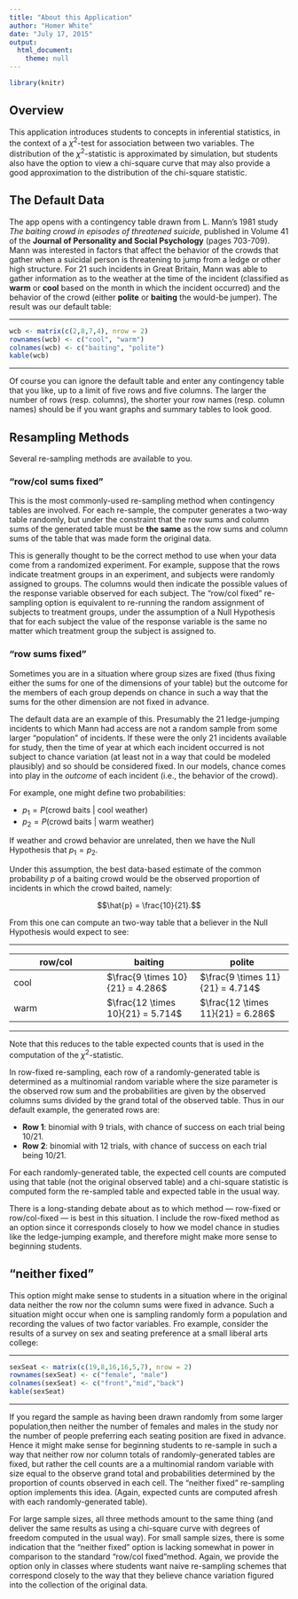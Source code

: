 ```yaml
---
title: "About this Application"
author: "Homer White"
date: "July 17, 2015"
output:
  html_document:
    theme: null
---
```


```r
library(knitr)
```


## Overview

This application introduces students to concepts in inferential statistics, in the context of a $\chi^2$-test for association between two variables.  The distribution of the $\chi^2$-statistic is approximated by simulation, but students also have the option to view a chi-square curve that may also provide a good approximation to the distribution of the chi-square statistic.

## The Default Data

The app opens with a contingency table drawn from L. Mann's 1981 study *The baiting crowd in episodes of threatened suicide*, published in Volume 41 of the **Journal of Personality and Social Psychology** (pages 703-709).  Mann was interested in factors that affect the behavior of the crowds that gather when a suicidal person is threatening to jump from a ledge or other high structure.  For 21 such incidents in Great Britain, Mann was able to gather information as to the weather at the time of the incident (classified as **warm** or **cool** based on the month in which the incident occurred) and the behavior of the crowd (either **polite** or **baiting** the would-be jumper).  The result was our default table:

<hr>

```r
wcb <- matrix(c(2,8,7,4), nrow = 2)
rownames(wcb) <- c("cool", "warm")
colnames(wcb) <- c("baiting", "polite")
kable(wcb)
```

<hr>

Of course you can ignore the default table and enter any contingency table that you like, up to a limit of five rows and five columns.  The larger the number of rows (resp. columns), the shorter your row names (resp. column names) should be if you want graphs and summary tables to look good.

## Resampling Methods

Several re-sampling methods are available to you.

### "row/col sums fixed"

This is the most commonly-used re-sampling method when contingency tables are involved.  For each re-sample, the computer generates a two-way table randomly, but under the constraint that the row sums and column sums of the generated table must be **the same** as the row sums and column sums of the table that was made form the original data.

This is generally thought to be the correct method to use when your data come from a randomized experiment.  For example, suppose that the rows indicate treatment groups in an experiment, and subjects were randomly assigned to groups.  The columns would then indicate the possible values of the response variable observed for each subject.  The "row/col fixed" re-sampling option is equivalent to re-running the random assignment of subjects to treatment groups, under the assumption of a Null Hypothesis that for each subject the value of the response variable is the same no matter which treatment group the subject is assigned to.

### "row sums fixed"

Sometimes you are in a situation where group sizes are fixed (thus fixing either the sums for one of the dimensions of your table) but the outcome for the members of each group depends on chance in such a way that the sums for the other dimension are not fixed in advance.

The default data are an example of this.  Presumably the 21 ledge-jumping incidents to which Mann had access are not a random sample from some larger "population" of incidents.  If these were the only 21 incidents available for study, then the time of year at which each incident occurred is not subject to chance variation (at least not in a way that could be modeled plausibly) and so should be considered fixed.  In our models, chance comes into play in the *outcome* of each incident (i.e., the behavior of the crowd).

For example, one might define two  probabilities:

* $p_1 = P(\text{crowd baits } \vert \text{ cool weather})$
* $p_2 = P(\text{crowd baits } \vert \text{ warm weather})$

If weather and crowd behavior are unrelated, then we have the Null Hypothesis that $p_1 = p_2.$

Under this assumption, the best data-based estimate of the common probability $p$ of a baiting crowd would be the observed proportion of incidents in which the crowd baited, namely:

$$\hat{p} = \frac{10}{21}.$$

From this one can compute an two-way table that a believer in the Null Hypothesis would expect to see:

<hr>
row/col | baiting | polite
--- | --- | ---
cool | $\frac{9 \times 10}{21} = 4.286$ | $\frac{9 \times 11}{21} = 4.714$
warm | $\frac{12 \times 10}{21} = 5.714$ | $\frac{12 \times 11}{21} = 6.286$
<hr>

Note that this reduces to the table expected counts that is used in the computation of the $\chi^2$-statistic.

In row-fixed re-sampling, each row of a randomly-generated table is determined as a multinomial random variable where the size parameter is the observed row sum and the probabilities are given by the observed columns sums divided by the grand total of the observed table.  Thus in our default example, the generated rows are:

* **Row 1**:  binomial with 9 trials, with chance of success on each trial being 10/21.
* **Row 2**:  binomial with 12 trials, with chance of success on each trial being 10/21.

For each randomly-generated table, the expected cell counts are computed using that table (not the original observed table) and a chi-square statistic is computed form the re-sampled table and expected table in the usual way.

There is a long-standing debate about as to which method --- row-fixed or row/col-fixed --- is best in this situation.  I include the row-fixed method as an option since it corresponds closely to how we model chance in studies like the ledge-jumping example, and therefore might make more sense to beginning students.

## "neither fixed"

This option might make sense to students in a situation where in the original data neither the row nor the column sums were fixed in advance.  Such a situation might occur when one is sampling randomly form a population and recording the values of two factor variables.  Fro example, consider the results of a survey on sex and seating preference at a small liberal arts college:

<hr>

```r
sexSeat <- matrix(c(19,8,16,16,5,7), nrow = 2)
rownames(sexSeat) <- c("female", "male")
colnames(sexSeat) <- c("front","mid","back")
kable(sexSeat)
```

<hr>
If you regard the sample as having been drawn randomly from some larger population,then neither the number of females and males in the study nor the number of people preferring each seating position are fixed in advance.  Hence it might make sense for beginning students to re-sample in such a way that neither row nor column totals of randomly-generated tables are fixed, but rather the cell counts are a a multinomial random variable with size equal to the observe grand total and probabilities determined by the proportion of counts observed in each cell.  The "neither fixed" re-sampling option implements this idea.  (Again, expected cunts are computed afresh with each randomly-generated table).

For large sample sizes, all three methods amount to the same thing (and deliver the same results as using a chi-square curve with degrees of freedom computed in the usual way).  For small sample sizes, there is some indication that the "neither fixed" option is lacking somewhat in power in comparison to the standard "row/col fixed"method.  Again, we provide the option only in classes where students want naive re-sampling schemes that correspond closely to the way that they believe chance variation figured into the collection of the original data.


